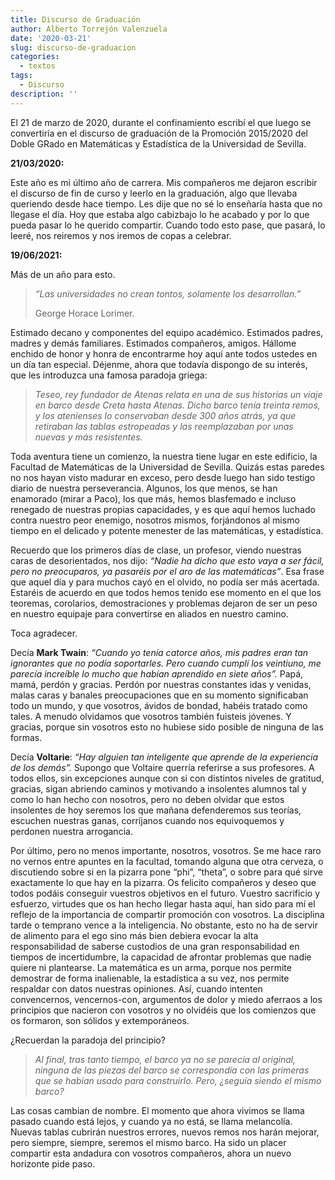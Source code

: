 ```yaml
---
title: Discurso de Graduación
author: Alberto Torrejón Valenzuela
date: '2020-03-21'
slug: discurso-de-graduacion
categories:
  - textos
tags:
  - Discurso
description: ''
---
```


<div class="just">
El 21 de marzo de 2020, durante el confinamiento escribí el que luego se convertiría en el discurso de graduación de la Promoción 2015/2020 del Doble GRado en Matemáticas y Estadística de la Universidad de Sevilla.

**21/03/2020:**

Este año es mi último año de carrera. Mis compañeros me dejaron escribir el discurso de fin de curso y leerlo en la graduación, algo que llevaba queriendo desde hace tiempo. Les dije que no sé lo enseñaría hasta que no llegase el día. Hoy que estaba algo cabizbajo lo he acabado y por lo que pueda pasar lo he querido compartir. Cuando todo esto pase, que pasará, lo leeré, nos reiremos y nos iremos de copas a celebrar.
</div>

**19/06/2021:**

<span class = "primerapalabra">M</span>ás de un año para esto. 

> *“Las universidades no crean tontos, solamente los desarrollan.”*
<div class="der">
<span class = "primerapalabra">George Horace Lorimer. </span>
</div>

<div class="just">
Estimado decano y componentes del equipo académico. Estimados padres, madres y demás familiares. Estimados compañeros, amigos. Hállome enchido de honor y honra de encontrarme hoy aquí ante todos ustedes en un día tan especial. Déjenme, ahora que todavía dispongo de su interés, que les introduzca una famosa paradoja griega:

> *Teseo, rey fundador de Atenas relata en una de sus historias un viaje en barco desde Creta hasta Atenas. Dicho barco tenía treinta remos, y los atenienses lo conservaban desde 300 años atrás, ya que retiraban las tablas estropeadas y las reemplazaban por unas nuevas y más resistentes.*

Toda aventura tiene un comienzo, la nuestra tiene lugar en este edificio, la Facultad de Matemáticas de la Universidad de Sevilla. Quizás estas paredes no nos hayan visto madurar en exceso, pero desde luego han sido testigo diario de nuestra perseverancia. Algunos, los que menos, se han enamorado (mirar a Paco), los que más, hemos blasfemado e incluso renegado de nuestras propias capacidades, y es que aquí hemos luchado contra nuestro peor enemigo, nosotros mismos, forjándonos al mismo tiempo en el delicado y potente menester de las matemáticas, y estadística. 

Recuerdo que los primeros días de clase, un profesor, viendo nuestras caras de desorientados, nos dijo: *“Nadie ha dicho que esto vaya a ser fácil, pero no preocuparos, ya pasaréis por el aro de las matemáticas”*. Esa frase que aquel día y para muchos cayó en el olvido, no podía ser más acertada. Estaréis de acuerdo en que todos hemos tenido ese momento en el que los teoremas, corolarios, demostraciones y problemas dejaron de ser un peso en nuestro equipaje para convertirse en aliados en nuestro camino. 

Toca agradecer. 

Decía **Mark Twain**: *“Cuando yo tenía catorce años, mis padres eran tan ignorantes que no podía soportarles. Pero cuando cumplí los veintiuno, me parecía increíble lo mucho que habían aprendido en siete años”.*  Papá, mamá, perdón y gracias. Perdón por nuestras constantes idas y venidas, malas caras y banales preocupaciones que en su momento significaban todo un mundo, y que vosotros, ávidos de bondad, habéis tratado como tales. A menudo olvidamos que vosotros también fuisteis jóvenes. Y gracias, porque sin vosotros esto no hubiese sido posible de ninguna de las formas.

Decía **Voltarie**: *“Hay alguien tan inteligente que aprende de la experiencia de los demás”.* Supongo que Voltaire querría referirse a sus profesores. A todos ellos, sin excepciones aunque con si con distintos niveles de gratitud, gracias, sigan abriendo caminos y motivando a insolentes alumnos tal y como lo han hecho con nosotros, pero no deben olvidar que estos insolentes de hoy seremos los que mañana defenderemos sus teorías, escuchen nuestras ganas, corríjanos cuando nos equivoquemos y perdonen nuestra arrogancia.

Por último, pero no menos importante, nosotros, vosotros. Se me hace raro no vernos entre apuntes en la facultad, tomando alguna que otra cerveza, o discutiendo sobre si en la pizarra pone “phi”, “theta”, o sobre para qué sirve exactamente lo que hay en la pizarra. Os felicito compañeros y deseo que todos podáis conseguir vuestros objetivos en el futuro. Vuestro sacrificio y esfuerzo, virtudes que os han hecho llegar hasta aquí, han sido para mí el reflejo de la importancia de compartir promoción con vosotros. La disciplina tarde o temprano vence a la inteligencia. No obstante, esto no ha de servir de alimento para el ego sino más bien debiera evocar la alta responsabilidad de saberse custodios de una gran responsabilidad en tiempos de incertidumbre, la capacidad de afrontar problemas que nadie quiere ni plantearse. La matemática es un arma, porque nos permite demostrar de forma inalienable, la estadística a su vez, nos permite respaldar con datos nuestras opiniones. Así, cuando intenten convencernos, vencernos-con, argumentos de dolor y miedo aferraos a los principios que nacieron con vosotros y no olvidéis que los comienzos que os formaron, son sólidos y extemporáneos.

¿Recuerdan la paradoja del principio?

> *Al final, tras tanto tiempo, el barco ya no se parecía al original, ninguna de las piezas del barco se correspondía con las primeras que se habían usado para construirlo. Pero, ¿seguía siendo el mismo barco?*

Las cosas cambian de nombre. El momento que ahora vivimos se llama pasado cuando está lejos, y cuando ya no está, se llama melancolía. Nuevas tablas cubrirán nuestros errores, nuevos remos nos harán mejorar, pero siempre, siempre, seremos el mismo barco. Ha sido un placer compartir esta andadura con vosotros compañeros, ahora un nuevo horizonte pide paso. 

</div>